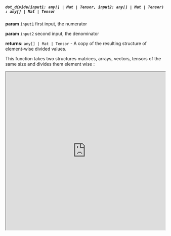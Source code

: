 ##### `dot_divide(input1: any[] | Mat | Tensor, input2: any[] | Mat | Tensor) : any[] | Mat | Tensor`

**param** `input1` first input, the numerator

**param** `input2` second input, the denominator

**returns:** `any[] | Mat | Tensor` - A copy of the resulting structure of element-wise divided values.

This function takes two structures matrices, arrays, vectors, tensors of the same size and divides them element wise :

<iframe src="https://hlab.app/s/docs/dot_divide"
    width="100%"
    height="500px">
  </iframe>
